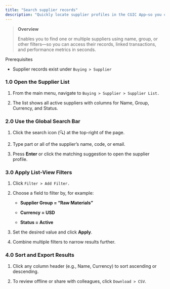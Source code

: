 ```yaml
---
title: "Search supplier records"
description: "Quickly locate supplier profiles in the CGIC App—so you can verify contact details, review purchase history, or update vendor data without delay."
---
```


> **Overview**
>
> Enables you to find one or multiple suppliers using name, group, or other filters—so you can access their records, linked transactions, and performance metrics in seconds.

<Info>
  Prerequisites

  - Supplier records exist under `Buying > Supplier`  
</Info>

### 1.0 Open the Supplier List  

1. From the main menu, navigate to `Buying > Supplier > Supplier List.`  

2. The list shows all active suppliers with columns for Name, Group, Currency, and Status.

### 2.0 Use the Global Search Bar  

1. Click the search icon (🔍) at the top-right of the page.  

2. Type part or all of the supplier’s name, code, or email.  

3. Press **Enter** or click the matching suggestion to open the supplier profile.

### 3.0 Apply List-View Filters  

1. Click `Filter > Add Filter. ` 

2. Choose a field to filter by, for example:  

   - **Supplier Group = “Raw Materials”**  

   - **Currency = USD**  

   - **Status = Active**  

3. Set the desired value and click **Apply**.  

4. Combine multiple filters to narrow results further.

### 4.0 Sort and Export Results  

1. Click any column header (e.g., Name, Currency) to sort ascending or descending.  

2. To review offline or share with colleagues, click `Download > CSV`.